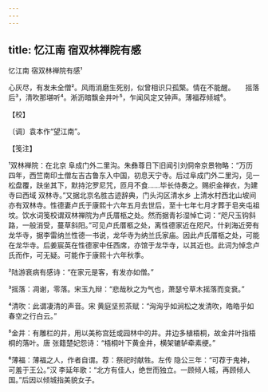 ```yaml
---
---
---
```

title: 忆江南 宿双林禅院有感
---



忆江南 宿双林禅院有感¹





心灰尽，有发未全僧²。风雨消磨生死别，似曾相识只孤檠。情在不能醒。　　摇落后³，清吹那堪听⁴。淅沥暗飘金井叶⁵，乍闻风定又钟声。薄福荐倾城⁶。





【校】


〔调〕袁本作“望江南”。





【笺注】


¹双林禅院：在北京 阜成门外二里沟。朱彝尊日下旧闻引刘侗帝京景物略：“万历四年，西竺南印土僧左吉古鲁东入中国，初息天宁寺。后过阜成门外二里沟，见一松盘覆，趺坐其下，默持沱罗尼咒，匝月不食……毕长侍奏之。赐织金禅衣，为建寺曰西域 双林寺。”又据北京名胜古迹辞典，门头沟区清水乡 上清水村西北山坡间亦有双林寺。性德妻卢氏于康熙十六年五月去世后，至十七年七月才葬于皂夹屯祖坟。饮水词笺校谓双林禅院为卢氏厝柩之处。然而据青衫湿悼亡词：“咫尺玉钩斜路，一般消受，蔓草斜阳。”可见卢氏厝柩之处，离性德家近在咫尺。什刹海近旁有龙华寺，据李雷纳兰性德一书说，龙华寺为纳兰氏家庙。因此卢氏厝柩之处，可能在龙华寺。后姜宸英在性德家中任西席，亦馆于龙华寺，以其近也。此词为悼念卢氏而作，可无疑。可能作于康熙十六年秋季。

²陆游衰病有感诗：“在家元是客，有发亦如僧。”

³摇落：凋谢，零落。宋玉九辩：“悲哉秋之为气也，萧瑟兮草木摇落而变衰。”

⁴清吹：此谓凄清的声音。宋 黄庭坚煎茶赋：“洶洶乎如涧松之发清吹，皓皓乎如春空之行白云。”

⁵金井：有雕栏的井，用以美称宫廷或园林中的井。井边多植梧桐，故金井叶指梧桐的落叶。唐 张籍楚妃怨诗：“梧桐叶下黄金井，横架辘轳牵素绠。”

⁶薄福：薄福之人，作者自谓。荐：祭祀时献牲。左传 隐公三年：“可荐于鬼神，可羞于王公。”汉 李延年歌：“北方有佳人，绝世而独立。一顾倾人城，再顾倾人国。”后因以倾城指美貌女子。
